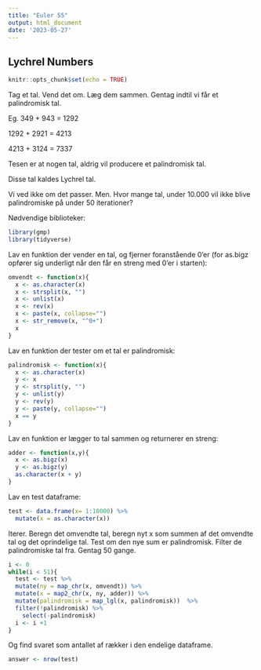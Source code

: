 ```yaml
---
title: "Euler 55"
output: html_document
date: '2023-05-27'
---
```

## Lychrel Numbers
```r
knitr::opts_chunk$set(echo = TRUE)
```

Tag et tal. Vend det om. Læg dem sammen. Gentag indtil vi får et palindromisk 
tal. 

Eg. 349 + 943 = 1292

1292 + 2921 = 4213

4213 + 3124 = 7337

Tesen er at nogen tal, aldrig vil producere et palindromisk tal. 

Disse tal kaldes Lychrel tal. 

Vi ved ikke om det passer. Men. Hvor mange tal, under 10.000 vil ikke blive
palindromiske på under 50 iterationer?


Nødvendige biblioteker:
```r
library(gmp)
library(tidyverse)
```

Lav en funktion der vender en tal, og fjerner foranstående 0'er (for as.bigz
opfører sig underligt når den får en streng med 0'er i starten):
```r
omvendt <- function(x){
  x <- as.character(x)
  x <- strsplit(x, "")
  x <- unlist(x)
  x <- rev(x)
  x <- paste(x, collapse="")
  x <- str_remove(x, "^0+")
  x
}
```

Lav en funktion der tester om et tal er palindromisk:
```r
palindromisk <- function(x){
  x <- as.character(x)
  y <- x
  y <- strsplit(y, "")
  y <- unlist(y)
  y <- rev(y)
  y <- paste(y, collapse="")
  x == y
}
```

Lav en funktion er lægger to tal sammen og returnerer en streng:
```r
adder <- function(x,y){
  x <- as.bigz(x)
  y <- as.bigz(y)
  as.character(x + y)
}
```

Lav en test dataframe:
```r
test <- data.frame(x= 1:10000) %>% 
  mutate(x = as.character(x))
```

Iterer. Beregn det omvendte tal, beregn nyt x som summen af det omvendte tal
og det oprindelige tal. Test om den nye sum er palindromisk. Filter de 
palindromiske tal fra. Gentag 50 gange.
```r
i <- 0
while(i < 51){
  test <- test %>% 
  mutate(ny = map_chr(x, omvendt)) %>% 
  mutate(x = map2_chr(x, ny, adder)) %>% 
  mutate(palindromisk = map_lgl(x, palindromisk))  %>% 
  filter(!palindromisk) %>% 
    select(-palindromisk)
  i <- i +1
}
```

Og find svaret som antallet af rækker i den endelige dataframe.
```r
answer <- nrow(test)



```

